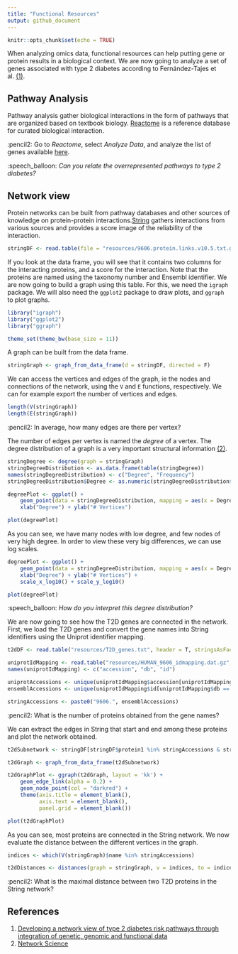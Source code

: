 ```yaml
---
title: "Functional Resources"
output: github_document
---
```


```r
knitr::opts_chunk$set(echo = TRUE)
```

When analyzing omics data, functional resources can help putting gene or protein results in a biological context. We are now going to analyze a set of genes associated with type 2 diabetes according to Fernández-Tajes et al. [(1)](#references).


## Pathway Analysis

Pathway analysis gather biological interactions in the form of pathways that are organized based on textbook biology. [Reactome](reactome.org) is a reference database for curated biological interaction.

:pencil2: Go to _Reactome_, select _Analyze Data_, and analyze the list of genes available [here](resources/T2D_genes.txt).

:speech_balloon: _Can you relate the overrepresented pathways to type 2 diabetes?_


## Network view

Protein networks can be built from pathway databases and other sources of knowledge on protein-protein interactions.[String](string-db.org) gathers interactions from various sources and provides a score image of the reliability of the interaction.

```r

stringDF <- read.table(file = "resources/9606.protein.links.v10.5.txt.gz", header = T, stringsAsFactors = F)

```

If you look at the data frame, you will see that it contains two columns for the interacting proteins, and a score for the interaction. Note that the proteins are named using the taxonomy number and Ensembl identifier. We are now going to build a graph using this table. For this, we need the `igraph` package. We will also need the `ggplot2` package to draw plots, and `ggraph` to plot graphs.

```r

library("igraph")
library("ggplot2")
library("ggraph")

theme_set(theme_bw(base_size = 11))

```

A graph can be built from the data frame.

```r

stringGraph <- graph_from_data_frame(d = stringDF, directed = F)

```

We can access the vertices and edges of the graph, ie the nodes and connections of the network, using the `V` and `E` functions, respectively. We can for example export the number of vertices and edges.

```r

length(V(stringGraph))
length(E(stringGraph))

```

:pencil2: In average, how many edges are there per vertex?

The number of edges per vertex is named the _degree_ of a vertex. The degree distribution of a graph is a very important structural information [(2)](#references).

```r

stringDegree <- degree(graph = stringGraph)
stringDegreeDistribution <- as.data.frame(table(stringDegree))
names(stringDegreeDistribution) <- c("Degree", "Frequency")
stringDegreeDistribution$Degree <- as.numeric(stringDegreeDistribution$Degree)

degreePlot <- ggplot() + 
    geom_point(data = stringDegreeDistribution, mapping = aes(x = Degree, y = Frequency), alpha = 0.2) + 
    xlab("Degree") + ylab("# Vertices")

plot(degreePlot)

```

As you can see, we have many nodes with low degree, and few nodes of very high degree. In order to view these very big differences, we can use log scales.

```r

degreePlot <- ggplot() + 
    geom_point(data = stringDegreeDistribution, mapping = aes(x = Degree, y = Frequency), alpha = 0.2) + 
    xlab("Degree") + ylab("# Vertices") +
    scale_x_log10() + scale_y_log10()

plot(degreePlot)

```

:speech_balloon: _How do you interpret this degree distribution?_

We are now going to see how the T2D genes are connected in the network. First, we load the T2D genes and convert the gene names into String identifiers using the Uniprot identifier mapping.

```r

t2dDF <- read.table("resources/T2D_genes.txt", header = T, stringsAsFactors = F)

uniprotIdMapping <- read.table("resources/HUMAN_9606_idmapping.dat.gz", header = F, stringsAsFactors = F, sep = "\t")
names(uniprotIdMapping) <- c("accession", "db", "id")

uniprotAccessions <- unique(uniprotIdMapping$accession[uniprotIdMapping$db == "Gene_Name" & uniprotIdMapping$id %in% t2dDF$Gene])
ensemblAccessions <- unique(uniprotIdMapping$id[uniprotIdMapping$db == "Ensembl_PRO" & uniprotIdMapping$accession %in% uniprotAccessions])

stringAccessions <- paste0("9606.", ensemblAccessions)

```

:pencil2: What is the number of proteins obtained from the gene names?

We can extract the edges in String that start and end among these proteins and plot the network obtained.

```r

t2dSubnetwork <- stringDF[stringDF$protein1 %in% stringAccessions & stringDF$protein2 %in% stringAccessions, ]

t2dGraph <- graph_from_data_frame(t2dSubnetwork)

t2dGraphPlot <- ggraph(t2dGraph, layout = 'kk') + 
    geom_edge_link(alpha = 0.2) + 
    geom_node_point(col = "darkred") +
    theme(axis.title = element_blank(),
          axis.text = element_blank(),
          panel.grid = element_blank())

plot(t2dGraphPlot)

```

As you can see, most proteins are connected in the String network. We now evaluate the distance between the different vertices in the graph.

```r

indices <- which(V(stringGraph)$name %in% stringAccessions)

t2dDistances <- distances(graph = stringGraph, v = indices, to = indices, weights = NA)

```

:pencil2: What is the maximal distance between two T2D proteins in the String network?


## References

(1) [Developing a network view of type 2 diabetes risk pathways through integration of genetic, genomic and functional data](https://www.biorxiv.org/content/early/2018/06/21/350181)
(1) [Network Science](http://networksciencebook.com/)
